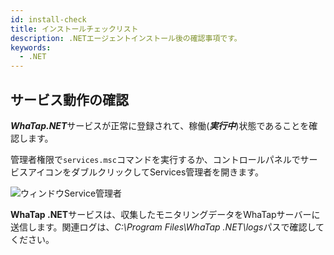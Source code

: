 ```yaml
---
id: install-check
title: インストールチェックリスト
description: .NETエージェントインストール後の確認事項です。
keywords:
  - .NET
---
```


## サービス動作の確認

***WhaTap.NET***サービスが正常に登録されて、稼働(***実行中***)状態であることを確認します。

管理者権限で`services.msc`コマンドを実行するか、コントロールパネルでサービスアイコンをダブルクリックしてServices管理者を開きます。

![ウィンドウService管理者](https://img.whatap.io/media/agent_dotnet/install/whatap-windows-service.png)

**WhaTap .NET**サービスは、収集したモニタリングデータをWhaTapサーバーに送信します。関連ログは、*C:\Program Files\WhaTap .NET\logs*パスで確認してください。
